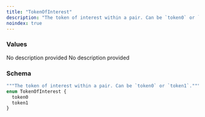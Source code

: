 ```yaml
---
title: "TokenOfInterest"
description: "The token of interest within a pair. Can be `token0` or `token1`."
noindex: true
---
```


### Values

<ResponseField name="token0" type="enum">
  No description provided
</ResponseField>

<ResponseField name="token1" type="enum">
  No description provided
</ResponseField>

### Schema


```graphql 
"""The token of interest within a pair. Can be `token0` or `token1`."""
enum TokenOfInterest {
  token0
  token1
}
```
